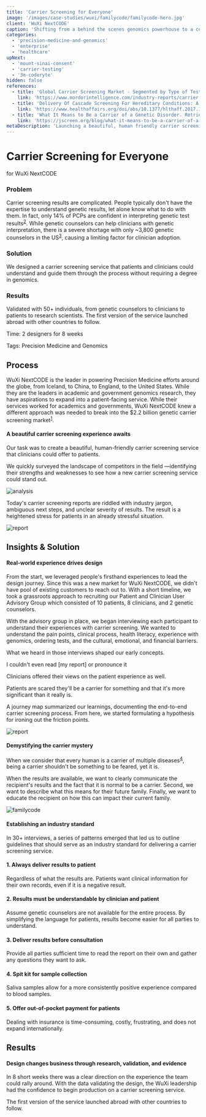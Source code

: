 ```yaml
---
title: 'Carrier Screening for Everyone'
image: '/images/case-studies/wuxi/familycode/familycode-hero.jpg'
client: 'WuXi NextCODE'
caption: 'Shifting from a behind the scenes genomics powerhouse to a consumer-friendly service.'
categories:
  - 'precision-medicine-and-genomics'
  - 'enterprise'
  - 'healthcare'
upNext:
  - 'mount-sinai-consent'
  - 'carrier-testing'
  - '3m-coderyte'
hidden: false
references:
  - title: 'Global Carrier Screening Market - Segmented by Type of Test, Disease, and Geography - Growth, Trends and Forecasts. Retrieved July 24, 2018, from '
    link: 'https://www.mordorintelligence.com/industry-reports/carrier-screening-market'
  - title: 'Delivery Of Cascade Screening For Hereditary Conditions: A Scoping Review Of The Literature. Retrieved July 24, 2018, from '
    link: 'https://www.healthaffairs.org/doi/abs/10.1377/hlthaff.2017.1630'
  - title: 'What It Means to Be a Carrier of a Genetic Disorder. Retrieved July 24, 2018, from'
    link: 'https://jscreen.org/blog/what-it-means-to-be-a-carrier-of-a-genetic-disorder/'
metaDescription: 'Launching a beautiful, human friendly carrier screening service for planning healthy families.'
---
```



# Carrier Screening for Everyone

for WuXi NextCODE

### Problem

Carrier screening results are complicated. People typically don't have the expertise to understand genetic results, let alone know what to do with them. In fact, only 14% of PCPs are confident in interpreting genetic test results<sup><a href="#references">2</a></sup>. While genetic counselors can help clinicians with genetic interpretation, there is a severe shortage with only ~3,800 genetic counselors in the US<sup><a href="#references">3</a></sup>, causing a limiting factor for clinician adoption.

### Solution

We designed a carrier screening service that patients and clinicians could understand and guide them through the process without requiring a degree in genomics.

### Results

Validated with 50+ individuals, from genetic counselors to clinicians to patients to research scientists. The first version of the service launched abroad with other countries to follow.

<span class="text--uppercase text--gray text--bold text--spacing text--md">Time:</span> 2 designers for 8 weeks

<span class="text--uppercase text--gray text--bold text--spacing text--md">Tags:</span> Precision Medicine and Genomics
<Divider />

## Process

WuXi NextCODE is the leader in powering Precision Medicine efforts around the globe, from Iceland, to China, to England, to the United States. While they are the leaders in academic and government genomics research, they have aspirations to expand into a patient-facing service. While their services worked for academics and governments, WuXi NextCODE knew a different approach was needed to break into the \$2.2 billion genetic carrier screening market<sup><a href="#references">1</a></sup>.

#### A beautiful carrier screening experience awaits

Our task was to create a beautiful, human-friendly carrier screening service that clinicians could offer to patients.

We quickly surveyed the landscape of competitors in the field &mdash;identifying their strengths and weaknesses to see how a new carrier screening service could stand out.

![analysis](/images/case-studies/wuxi/familycode/familycode-competitive-analysis-2.jpg)

Today's carrier screening reports are riddled with industry jargon, ambiguous next steps, and unclear severity of results. The result is a heightened stress for patients in an already stressful situation.

![report](/images/case-studies/wuxi/familycode/familycode-report.jpg)

<Divider />

## Insights & Solution

#### Real-world experience drives design

From the start, we leveraged people's firsthand experiences to lead the design journey. Since this was a new market for WuXi NextCODE, we didn't have pool of existing customers to reach out to. With a short timeline, we took a grassroots approach to recruiting our Patient and Clinician User Advisory Group which consisted of 10 patients, 8 clinicians, and 2 genetic counselors.

With the advisory group in place, we began interviewing each participant to understand their experiences with carrier screening. We wanted to understand the pain points, clinical process, health literacy, experience with genomics, ordering tests, and the cultural, emotional, and financial barriers.

What we heard in those interviews shaped our early concepts.

<Quote quotee="Patient" quoteeSub="">
  I couldn't even read [my report] or pronounce it
</Quote>

Clinicians offered their views on the patient experience as well.

<Quote quotee="Clinician" quoteeSub="">
  Patients are scared they'll be a carrier for something and that it's more
  significant than it really is.
</Quote>

A journey map summarized our learnings, documenting the end-to-end carrier screening process. From here, we started formulating a hypothesis for ironing out the friction points.

![report](/images/case-studies/wuxi/familycode/familycode-journey-map.jpg)

#### Demystifying the carrier mystery

When we consider that every human is a carrier of multiple diseases<sup><a href="#references">4</a></sup>, being a carrier shouldn't be something to be feared, yet it is.

When the results are available, we want to clearly communicate the recipient's results and the fact that it is normal to be a carrier. Second, we want to describe what this means for their future family. Finally, we want to educate the recipient on how this can impact their current family.

![familycode](/images/case-studies/wuxi/familycode/familycode-mockup2.jpg)

#### Establishing an industry standard

In 30+ interviews, a series of patterns emerged that led us to outline guidelines that should serve as an industry standard for delivering a carrier screening service.

#### 1. Always deliver results to patient

Regardless of what the results are. Patients want clinical information for their own records, even if it is a negative result.

#### 2. Results must be understandable by clinician and patient

Assume genetic counselors are not available for the entire process. By simplifying the language for patients, results become easier for all parties to understand.

#### 3. Deliver results before consultation

Provide all parties sufficient time to read the report on their own and gather any questions they want to ask.

#### 4. Spit kit for sample collection

Saliva samples allow for a more consistently positive experience compared to blood samples.

#### 5. Offer out-of-pocket payment for patients

Dealing with insurance is time-consuming, costly, frustrating, and does not expand internationally.

<Divider />

## Results

#### Design changes business through research, validation, and evidence

In 8 short weeks there was a clear direction on the experience the team could rally around. With the data validating the design, the WuXi leadership had the confidence to begin production on a carrier screening service.

The first version of the service launched abroad with other countries to follow.
